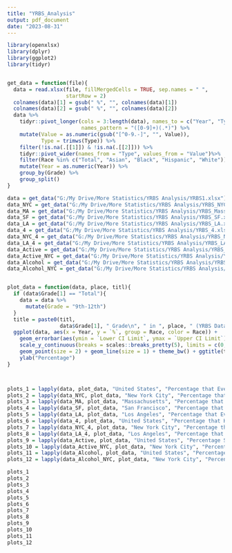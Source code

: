 ```yaml
---
title: "YRBS_Analysis"
output: pdf_document
date: "2023-08-31"
---
```


```r
library(openxlsx)
library(dplyr)
library(ggplot2)
library(tidyr)


get_data = function(file){
  data = read.xlsx(file, fillMergedCells = TRUE, sep.names = " ",
                   startRow = 2) 
  colnames(data)[1] = gsub(" %", "", colnames(data)[1])
  colnames(data)[2] = gsub(" %", "", colnames(data)[2])
  data %>%
    tidyr::pivot_longer(cols = 3:length(data), names_to = c("Year", "Type"), values_to = "Value", 
                        names_pattern = "([0-9]+)(.*)") %>%
    mutate(Value = as.numeric(gsub("[^0-9.-]", "", Value)),
           Type = trimws(Type)) %>%
    filter(!is.na(.[[1]]) & !is.na(.[[2]])) %>%
    tidyr::pivot_wider(names_from = "Type", values_from = "Value")%>%
    filter(Race %in% c("Total", "Asian", "Black", "Hispanic", "White")) %>%
    mutate(Year = as.numeric(Year)) %>%
    group_by(Grade) %>%
    group_split()
}

data = get_data("G:/My Drive/More Statistics/YRBS Analysis/YRBS1.xlsx")
data_NYC = get_data("G:/My Drive/More Statistics/YRBS Analysis/YRBS_NYC.xlsx")
data_MA = get_data("G:/My Drive/More Statistics/YRBS Analysis/YRBS_Massachusetts.xlsx")
data_SF = get_data("G:/My Drive/More Statistics/YRBS Analysis/YRBS_SF.xlsx")
data_LA = get_data("G:/My Drive/More Statistics/YRBS Analysis/YRBS_LA.xlsx")
data_4 = get_data("G:/My Drive/More Statistics/YRBS Analysis/YRBS_4.xlsx")
data_NYC_4 = get_data("G:/My Drive/More Statistics/YRBS Analysis/YRBS_NYC_4.xlsx")
data_LA_4 = get_data("G:/My Drive/More Statistics/YRBS Analysis/YRBS_LA_4.xlsx")
data_Active = get_data("G:/My Drive/More Statistics/YRBS Analysis/YRBS_Active.xlsx")
data_Active_NYC = get_data("G:/My Drive/More Statistics/YRBS Analysis/YRBS_Active_NYC.xlsx")
data_Alcohol = get_data("G:/My Drive/More Statistics/YRBS Analysis/YRBS_Alcohol.xlsx")
data_Alcohol_NYC = get_data("G:/My Drive/More Statistics/YRBS Analysis/YRBS_Alcohol_NYC.xlsx")


plot_data = function(data, place, titl){
  if (data$Grade[1] == "Total"){
    data = data %>%
      mutate(Grade = "9th-12th")
  }
  title = paste0(titl, 
                 data$Grade[1], " Grade\n", " in ", place, " (YRBS Data)")
  ggplot(data, aes(x = Year, y = `%`, group = Race, color = Race)) +
    geom_errorbar(aes(ymin = `Lower CI Limit`, ymax = `Upper CI Limit`), width = 0.5) +
    scale_y_continuous(breaks = scales::breaks_pretty(5), limits = c(0, NA)) +
    geom_point(size = 2) + geom_line(size = 1) + theme_bw() + ggtitle(title) +
    ylab("Percentage")
}



plots_1 = lapply(data, plot_data, "United States", "Percentage that Ever Had Sexual Intercourse by Race for ")
plots_2 = lapply(data_NYC, plot_data, "New York City", "Percentage that Ever Had Sexual Intercourse by Race for ")
plots_3 = lapply(data_MA, plot_data, "Massachusetts", "Percentage that Ever Had Sexual Intercourse by Race for ")
plots_4 = lapply(data_SF, plot_data, "San Francisco", "Percentage that Ever Had Sexual Intercourse by Race for ")
plots_5 = lapply(data_LA, plot_data, "Los Angeles", "Percentage that Ever Had Sexual Intercourse by Race for ")
plots_6 = lapply(data_4, plot_data, "United States", "Percentage that Have 4 Or More Sex Partners by Race for ")
plots_7 = lapply(data_NYC_4, plot_data, "New York City", "Percentage that Have 4 Or More Sex Partners by Race for ")
plots_8 = lapply(data_LA_4, plot_data, "Los Angeles", "Percentage that Have 4 Or More Sex Partners by Race for ")
plots_9 = lapply(data_Active, plot_data, "United States", "Percentage Sexually Active Past 90 Days by Race for ")
plots_10 = lapply(data_Active_NYC, plot_data, "New York City", "Percentage Sexually Active Past 90 Days by Race for ")
plots_11 = lapply(data_Alcohol, plot_data, "United States", "Percentage that Drank Alcohol Past 90 Days by Race for ")
plots_12 = lapply(data_Alcohol_NYC, plot_data, "New York City", "Percentage that Drank Alcohol Past 90 Days by Race for ")
```

```r
plots_1
plots_2
plots_3
plots_4
plots_5
plots_6
plots_7
plots_8
plots_9
plots_10
plots_11
plots_12
```






